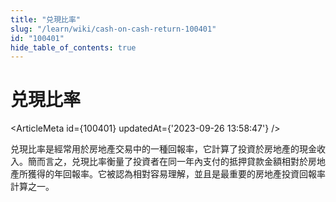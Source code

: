 ```yaml
---
title: "兑現比率"
slug: "/learn/wiki/cash-on-cash-return-100401"
id: "100401"
hide_table_of_contents: true
---
```



# 兑現比率

<ArticleMeta id={100401} updatedAt={'2023-09-26 13:58:47'} />
<div className='border-solid border-b border-t-0 my-4 border-[var(--ifm-color-gray-300)]' />

兑現比率是經常用於房地產交易中的一種回報率，它計算了投資於房地產的現金收入。簡而言之，兑現比率衡量了投資者在同一年內支付的抵押貸款金額相對於房地產所獲得的年回報率。它被認為相對容易理解，並且是最重要的房地產投資回報率計算之一。
